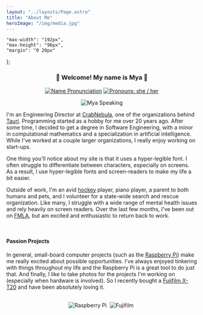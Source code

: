 ```yaml
---
layout: "../layouts/Page.astro"
title: "About Me"
heroImage: "/img/media.jpg"
---
```


    "max-width": "192px",
    "max-height": "96px",
    "margin": "0 20px"
};

<div align="center">

### 👋 Welcome! My name is Mya 👋

[![Name Pronunciation][]](https://www.google.com/search?q=pronunciation+maya)
[![Pronouns: she / her][]](https://pronoun.is/she)

[Name Pronunciation]: https://img.shields.io/badge/Pronunciation%20%F0%9F%94%88-mai·uh-pink?style=for-the-badge&labelColor=silver
[Pronouns: she / her]: https://img.shields.io/badge/Pronouns-she%2Fher-pink?style=for-the-badge&labelColor=silver

![Mya Speaking](/img/media.jpg)

</div>

I'm an Engineering Director at [CrabNebula][], one of the organizations behind [Tauri][]. Programming started as a hobby
for me over 20 years ago. After some time, I decided to get a degree in Software Engineering, with a minor in
computational mathematics and a specialization in artificial intelligence. While I've worked at a couple larger
organizations, I really enjoy working on start-ups.

One thing you'll notice about my site is that it uses a hyper-legible font. I often struggle to differentiate between
characters, especially on screens. As a result, I use hyper-legible fonts and screen-readers to make my life a bit
easier.

Outside of work, I'm an avid [hockey][] player, piano player, a parent to both humans and pets, and I volunteer for a
state-wide search and rescue organization. Like many, I struggle with a wide range of mental health issues and rely
heavily on screen readers. Over the last few months, I've been out on [FMLA][], but am excited and enthusiastic to
return back to work.

[CrabNebula]: https://crabnebula.dev
[Tauri]: https://tauri.app/
[hockey]: /hockey
[FMLA]: https://www.dol.gov/agencies/whd/fmla

<br/>

#### Passion Projects

[Raspberry Pi]: https://raspberrypi.com
[Fujifilm X-T20]: https://a.co/d/10mKXwR

In general, small-board computer projects (such as the [Raspberry Pi][]) make me really excited about possible
opportunities. I've always enjoyed tinkering with things throughout my life and the Raspberry Pi is a great tool to do
just that. And finally, I like to take photos for the projects I'm working on (especially when hardware is involved). So
I recently bought a [Fujifilm X-T20][] and have been absolutely loving it.

<br/>
<div align="center">
<img style={dimensions} alt="Raspberry Pi" title="Raspberry Pi" src="https://cdn.jsdelivr.net/gh/devicons/devicon@latest/icons/raspberrypi/raspberrypi-original.svg" />&nbsp;
<img style={dimensions} alt="Fujifilm" title="Fujifilm" src="https://simpleicons.org/icons/fujifilm.svg" />&nbsp;
</div>
<br/>
<br/>
